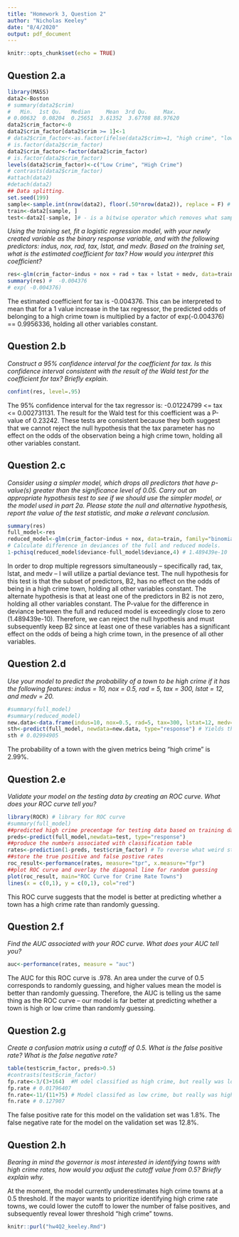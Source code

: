 ```yaml
---
title: "Homework 3, Question 2"
author: "Nicholas Keeley"
date: "8/4/2020"
output: pdf_document
---
```


```r
knitr::opts_chunk$set(echo = TRUE)
```

## Question 2.a

```r
library(MASS)
data2<-Boston
# summary(data2$crim)
#   Min.  1st Qu.   Median     Mean  3rd Qu.     Max. 
# 0.00632  0.08204  0.25651  3.61352  3.67708 88.97620 
data2$crim_factor<-0
data2$crim_factor[data2$crim >= 1]<-1
# data2$crim_factor<-as.factor(ifelse(data2$crim>=1, "high crime", "low crime"))
# is.factor(data2$crim_factor)
data2$crim_factor<-factor(data2$crim_factor)
# is.factor(data2$crim_factor)
levels(data2$crim_factor)<-c("Low Crime", "High Crime")
# contrasts(data2$crim_factor)
#attach(data2)
#detach(data2)
## Data splitting.
set.seed(199)
sample<-sample.int(nrow(data2), floor(.50*nrow(data2)), replace = F) # .5 means half of rows split. Not resampling.
train<-data2[sample, ]
test<-data2[-sample, ]# - is a bitwise operator which removes what sample rows you took for training set.

```

*Using the training set, fit a logistic regression model, with your newly created variable as the binary response variable, and with the following predictors: indus, nox, rad, tax, lstat, and medv. Based on the training set, what is the estimated coefficient for tax? How would you interpret this coefficient?*

```r
res<-glm(crim_factor~indus + nox + rad + tax + lstat + medv, data=train, family="binomial")
summary(res) #  -0.004376
# exp( -0.004376)
```

The estimated coefficient for tax is -0.004376. This can be interpreted to mean that for a 1 value increase in the tax regressor, the predicted odds of belonging to a high crime town is multiplied by a factor of exp(-0.004376) == 0.9956336, holding all other variables constant.

## Question 2.b

*Construct a 95% confidence interval for the coefficient for tax. Is this confidence interval consistent with the result of the Wald test for the coefficient for tax? Briefly explain.*

```r
confint(res, level=.95)
```

The 95% confidence interval for the tax regressor is: -0.01224799 <= tax <=  0.002731131. The result for the Wald test for this coefficient was a P-value of 0.23242. These tests are consistent because they both suggest that we cannot reject the null hypothesis that the tax parameter has no effect on the odds of the observation being a high crime town, holding all other variables constant.

## Question 2.c

*Consider using a simpler model, which drops all predictors that have p-value(s) greater than the significance level of 0.05. Carry out an appropriate hypothesis test to see if we should use the simpler model, or the model used in part 2a. Please state the null and alternative hypothesis, report the value of the test statistic, and make a relevant conclusion.*

```r
summary(res)
full_model<-res
reduced_model<-glm(crim_factor~indus + nox, data=train, family="binomial")
# Calculate difference in deviances of the full and reduced models.
1-pchisq(reduced_model$deviance-full_model$deviance,4) # 1.489439e-10

```

In order to drop multiple regressors simultaneously -- specifically rad, tax, lstat, and medv -- I will utilize a partial deviance test. The null hypothesis for this test is that the subset of predictors, B2, has no effect on the odds of being in a high crime town, holding all other variables constant. The alternate hypothesis is that at least one of the predictors in B2 is not zero, holding all other variables constant. The P-value for the difference in deviance between the full and reduced model is exceedingly close to zero (1.489439e-10). Therefore, we can reject the null hypothesis and must subsequently keep B2 since at least one of these variables has a significant effect on the odds of being a high crime town, in the presence of all other variables.

## Question 2.d

*Use your model to predict the probability of a town to be high crime if it has the following features: indus = 10, nox = 0.5, rad = 5, tax = 300, lstat = 12, and medv = 20.*

```r
#summary(full_model)
#summary(reduced_model)
new.data<-data.frame(indus=10, nox=0.5, rad=5, tax=300, lstat=12, medv=20)
sth<-predict(full_model, newdata=new.data, type="response") # Yields the probability response at specified x.
sth # 0.02994905 
```

The probability of a town with the given metrics being "high crime" is 2.99%.

## Question 2.e

*Validate your model on the testing data by creating an ROC curve. What does your ROC curve tell you?*

```r
library(ROCR) # library for ROC curve
#summary(full_model)
##predicted high crime precentage for testing data based on training data
preds<-predict(full_model,newdata=test, type="response")
##produce the numbers associated with classification table
rates<-prediction(1-preds, test$crim_factor) # To reverse what weird stuff rstudio does with ROC curve.
##store the true positive and false postive rates
roc_result<-performance(rates, measure="tpr", x.measure="fpr")
##plot ROC curve and overlay the diagonal line for random guessing
plot(roc_result, main="ROC Curve for Crime Rate Towns")
lines(x = c(0,1), y = c(0,1), col="red")
```

This ROC curve suggests that the model is better at predicting whether a town has a high crime rate than randomly guessing.

## Question 2.f

*Find the AUC associated with your ROC curve. What does your AUC tell you?*

```r
auc<-performance(rates, measure = "auc")
```

The AUC for this ROC curve is .978. An area under the curve of 0.5 corresponds to randomly guessing, and higher values mean the model is better than randomly guessing. Therefore, the AUC is telling us the same thing as the ROC curve -- our model is far better at predicting whether a town is high or low crime than randomly guessing.

## Question 2.g 

*Create a confusion matrix using a cutoff of 0.5. What is the false positive rate? What is the false negative rate?*
```r
table(test$crim_factor, preds>0.5)
#contrasts(test$crim_factor)
fp.rate<-3/(3+164)  #M odel classified as high crime, but really was low crime
fp.rate # 0.01796407
fn.rate<-11/(11+75) # Model classifed as low crime, but really was high crime.
fn.rate # 0.127907
```

The false positive rate for this model on the validation set was 1.8%. The false negative rate for the model on the validation set was 12.8%. 

## Question 2.h

*Bearing in mind the governor is most interested in identifying towns with high crime rates, how would you adjust the cutoff value from 0.5? Briefly explain why.*

At the moment, the model currently underestimates high crime towns at a 0.5 threshold. If the mayor wants to prioritize identifying high crime rate towns, we could lower the cutoff to lower the number of false positives, and subsequently reveal lower threshold "high crime" towns.

```r
knitr::purl("hw4Q2_keeley.Rmd")
```